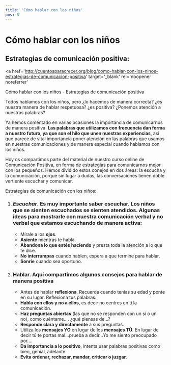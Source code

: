 ```yaml
---
title: 'Cómo hablar con los niños'
pos: 8
---
```


# Cómo hablar con los niños

## Estrategias de comunicación positiva:

<a
  href='http://cuentosparacrecer.org/blog/como-hablar-con-los-ninos-estrategias-de-comunicacion-positiva'
  target='_blank'
  rel='noopener noreferrer'
>
Cómo hablar con los niños - Estrategias de comunicación positiva
</a>

Todos hablamos con los niños, pero ¿lo hacemos de manera correcta? ¿es nuestra manera de hablar respetuosa? ¿es positiva? ¿Ponemos atención a nuestras palabras?

Ya hemos comentado en varias ocasiones la importancia de comunicarnos de manera positiva. **Las palabras que utilizamos con frecuencia dan forma a nuestro futuro, ya que son el hilo que unen nuestras experiencias**, así que parece de vital importancia poner atención en las palabras que usamos en nuestras comunicaciones y de manera especial cuando hablamos con los niños.

Hoy os compartimos parte del material de nuestro curso online de Comunicación Positiva, en forma de estrategias para comunicarnos mejor con los pequeños. Hemos dividido estos conejos en dos áreas: la escucha y la comunicación, porque sin lugar a dudas, las conversaciones tienen doble vertiente escuchar y comunicar.

Estrategias de comunicación con los niños:

1. ### *Escuchar*. Es muy importante saber escuchar. Los niños que se sienten escuchados se sienten atendidos. Algunas ideas para mostrarle con nuestra comunicación verbal y no verbal que estamos escuchando de manera activa:
    * Mírale a los **ojos**.
    * **Asiente** mientras te habla.
    * **Abandona lo que estés haciendo** y presta toda la atención a lo que te dice.
    * **No interrumpas** cuando  hablen, espera a que termine para hablar.
    * **Sonríe** cuando sea oportuno.

2. ### Hablar. Aquí compartimos algunos consejos para hablar de manera positiva
    * Antes de hablar **reflexiona**. Recuerda cuando tenías su edad y ponte en su lugar. Reflexiona tus palabras.
    * **Habla con ellos y no a ellos**, es decir no centres en ti la comunicación.
    * **Haz preguntas abiertas** (las que no se responden con un si o un no), como  cuéntame…. ¿qué piensas de…?
    * **Responde clara y directamente** a sus preguntas.
    * Utiliza los **mensajes YO** en lugar de los **mensajes TÚ**. En lugar de decir tú te portas mal…prueba a decir…Yo me siento preocupado por….
    * **Da importancia a lo positivo**, intenta usar palabras positivas como bien, genial, adelante.
    * **Evita ordenar, rechazar, mandar, criticar o juzgar.**